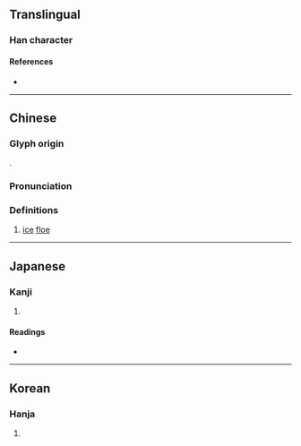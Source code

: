 {{character info}}
==Translingual==

===Han character===
{{Han char|rn=15|rad=冫|as=12|sn=14|four=32121|canj=IMTCL|ids=⿰冫斯}}

====References====
* {{Han ref|kx=0133.310|dkj=01706|dj=0298.150|hdz=10300.240|uh=51D8|ud=20952|bh=E140|bd=57664}}

----

==Chinese==
{{zh-forms}}

===Glyph origin===
{{Han etym}}
{{Han compound|冫|斯|ls=psc|c1=s|c2=p|t1=ice}}.

===Pronunciation===
{{zh-pron
|m=sī
|c=si1
|mc=y
|oc=y
|cat=
}}

===Definitions===
{{zh-hanzi}}

# {{lb|zh|literary}} [[ice]] [[floe]]
#: {{zh-syn|浮冰}}

{{zh-cat|Ice}}

----

==Japanese==

===Kanji===
{{ja-kanji|grade=|rs=冫12}}

# {{rfdef|ja|sort=冫12}}

====Readings====
* {{ja-readings
|goon=し, さい
|kanon=し, せい
|kun=
}}

----

==Korean==

===Hanja===
{{ko-hanja|hangeul=시|rv=si|mr=si}}

# {{rfdef|ko|sort=冫12}}